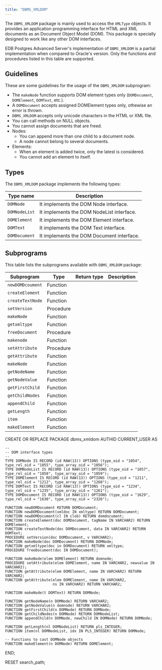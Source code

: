 ```yaml
---
title: "DBMS_XMLDOM"
---
```


The `DBMS_XMLDOM` package is mainly used to access the `XMLType` objects. It provides an application programming interface for HTML and XML documents as an Document Object Model (DOM). This package is specially designed to work like any other DOM interfaces.

EDB Postgres Advanced Server's implementation of `DBMS_XMLDOM` is a partial implementation when compared to Oracle's version. Only the functions and procedures listed in this table are supported.

## Guidelines

These are some guidelines for the usage of the `DBMS_XMLDOM` subprogram:

- The `makeNode` function supports DOM element types only (`DOMDocument`, `DOMElement`, `DOMText`, etc.).
- A `DOMDocument` accepts assigned DOMElement types only, othewise an error is thrown.
- `DBMS_XMLDOM` accepts only unicode characters in the HTML or XML file.
- You can call methods on NULL objects.
- You cannot assign documents that are freed.
- Nodes: 
  - You can append more than one child to a document node.
  - A node cannot belong to several documents.
- Elements: 
  - When an element is added twice, only the latest is considered.
  - You cannot add an element to itself. 

## Types 

The `DBMS_XMLDOM` package implements the following types:

| Type name     | Description                               |
|---------------|-------------------------------------------|
| `DOMNode`     | It implements the DOM Node interface.     |
| `DOMNodeList` | It implements the DOM NodeList interface. |
| `DOMElement`  | It implements the DOM Element interface.  |
| `DOMText`     | It implements the DOM Text interface.     |
| `DOMDocument` | It implements the DOM Document interface. |

## Subprograms 

This table lists the subprograms available with `DBMS_XMLDOM` package:

| Subprogram       | Type      | Return type | Description |
|------------------|-----------|-------------|-------------|
| `newDOMDcoument` | Function  |             |
| `createElement`  | Function  |             |
| `createTextNode` | Function  |             |
| `setVersion`     | Procedure |             |
| `makeNode`       | Function  |             |
| `getxmltype`     | Function  |             |
| `freeDocument`   | Procedure |             |
| `makenode`       | Function  |             |
| `setAttribute`   | Procedure |             |
| `getAttribute`   | Function  |             |
| `makeNode`       | Function  |             |
| `getNodeName`    | Function  |             |
| `getNodeValue`   | Function  |             |
| `getFirstChild`  | Function  |             |
| `getChildNodes`  | Function  |             |
| `appendChild`    | Function  |             |
| `getLength`      | Function  |             |
| `item`           | Function  |             |
| `makeElement`    | Function  |             |



CREATE OR REPLACE PACKAGE dbms_xmldom AUTHID CURRENT_USER AS

	--
	-- DOM interface types
	--
	TYPE DOMNode IS RECORD (id RAW(13)) OPTIONS (type_oid = "1054", type_rel_oid = "1055", type_array_oid = "1056");
	TYPE DOMNodeList IS RECORD (id RAW(13)) OPTIONS (type_oid = "1057", type_rel_oid = "1058", type_array_oid = "1059");
	TYPE DOMElement IS RECORD (id RAW(13)) OPTIONS (type_oid = "1211", type_rel_oid = "1212", type_array_oid = "1260");
	TYPE DOMText IS RECORD (id RAW(13)) OPTIONS (type_oid = "1234", type_rel_oid = "1235", type_array_oid = "1261");
	TYPE DOMDocument IS RECORD (id RAW(13)) OPTIONS (type_oid = "1629", type_rel_oid = "1630", type_array_oid = "2326");

	FUNCTION newDOMDocument RETURN DOMDocument;
	FUNCTION newDOMDocument(xmldoc IN xmltype) RETURN DOMDocument;
	FUNCTION newDOMDocument(cl IN clob) RETURN domdocument;
	FUNCTION createElement(doc DOMDocument, tagName IN VARCHAR2) RETURN DOMElement;
	FUNCTION createTextNode(doc DOMDocument, data IN VARCHAR2) RETURN DOMText;
	PROCEDURE setVersion(doc DOMDocument, v VARCHAR2);
	FUNCTION makeNode(doc DOMDocument) RETURN DOMNode;
	FUNCTION getxmltype(doc in DOMDocument) RETURN xmltype;
	PROCEDURE freeDocument(doc IN DOMDocument);

	FUNCTION makeNode(elem DOMElement) RETURN domnode;
	PROCEDURE setAttribute(elem DOMElement, name IN VARCHAR2, newvalue IN VARCHAR2);
	FUNCTION getAttribute(elem DOMElement, name IN VARCHAR2) RETURN VARCHAR2;
	FUNCTION getAttribute(elem DOMElement, name IN VARCHAR2,
						  ns IN VARCHAR2) RETURN VARCHAR2;

	FUNCTION makeNode(t DOMText) RETURN DOMNode;

	FUNCTION getNodeName(n DOMNode) RETURN VARCHAR2;
	FUNCTION getNodeValue(n domnode) RETURN VARCHAR2;
	FUNCTION getFirstChild(n DOMNode) RETURN DOMNode;
	FUNCTION getChildNodes(n DOMNode) RETURN DOMNodeList;
	FUNCTION appendChild(n DOMNode, newChild IN DOMNode) RETURN DOMNode;

	FUNCTION getLength(nl DOMNodeList) RETURN pls_INTEGER;
	FUNCTION item(nl DOMNodeList, idx IN PLS_INTEGER) RETURN DOMNode;

	-- Functions to cast DOMNode objects
	FUNCTION makeElement(n DOMNode) RETURN DOMElement;
END;

RESET search_path;